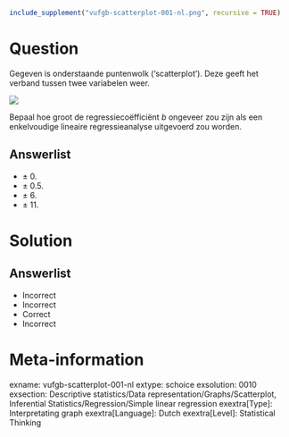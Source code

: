 ```{r, echo = FALSE, results = "hide"}
include_supplement("vufgb-scatterplot-001-nl.png", recursive = TRUE)
```

Question
========
Gegeven is onderstaande puntenwolk (‘scatterplot’). Deze geeft het verband tussen twee variabelen weer. 

![](vufgb-scatterplot-001-nl.png)

Bepaal hoe groot de regressiecoëfficiënt *b* ongeveer zou zijn als een enkelvoudige lineaire regressieanalyse uitgevoerd zou worden.

Answerlist
----------
* ± 0.
* ± 0.5.
* ± 6.
* ± 11.


Solution
========

Answerlist
----------
* Incorrect
* Incorrect
* Correct
* Incorrect


Meta-information
================
exname: vufgb-scatterplot-001-nl
extype: schoice
exsolution: 0010
exsection: Descriptive statistics/Data representation/Graphs/Scatterplot, Inferential Statistics/Regression/Simple linear regression
exextra[Type]: Interpretating graph
exextra[Language]: Dutch
exextra[Level]: Statistical Thinking